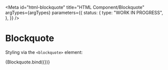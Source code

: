 <!-- @license CC0-1.0 -->


<Meta
  id="html-blockquote"
  title="HTML Component/Blockquote"
  argTypes={argTypes}
  parameters={{
    status: {
      type: "WORK IN PROGRESS",
    },
  }}
/>

# Blockquote

Styling via the `<blockquote>` element:

<Canvas>
  <Story name="Default" args={defaultArgs}>
    {Blockquote.bind({})}
  </Story>
</Canvas>

<ArgsTable story="Default" />
